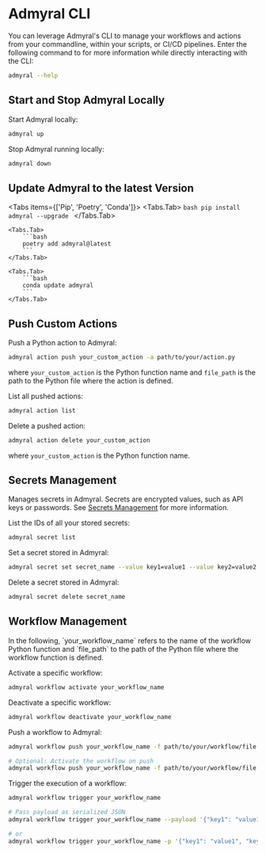 
# Admyral CLI

You can leverage Admyral's CLI to manage your workflows and actions from your commandline, within your scripts, or CI/CD pipelines.
Enter the following command to for more information while directly interacting with the CLI:

```bash
admyral --help
```

## Start and Stop Admyral Locally

Start Admyral locally:

```bash
admyral up
```

Stop Admyral running locally:

```bash
admyral down
```

## Update Admyral to the latest Version

<Tabs items={['Pip', 'Poetry', 'Conda']}>
    <Tabs.Tab>
        ```bash
        pip install admyral --upgrade
        ```
    </Tabs.Tab>

    <Tabs.Tab>
        ```bash
        poetry add admyral@latest
        ```
    </Tabs.Tab>

    <Tabs.Tab>
        ```bash
        conda update admyral
        ```
    </Tabs.Tab>

</Tabs>

## Push Custom Actions

Push a Python action to Admyral:

```bash
admyral action push your_custom_action -a path/to/your/action.py
```

where `your_custom_action` is the Python function name and `file_path` is the path to the Python file where the action is defined.

List all pushed actions:

```bash
admyral action list
```

Delete a pushed action:

```bash
admyral action delete your_custom_action
```

where `your_custom_action` is the Python function name.

## Secrets Management

Manages secrets in Admyral. Secrets are encrypted values, such as API keys or passwords. See [Secrets Management](/secrets) for more information.

List the IDs of all your stored secrets:

```bash
admyral secret list
```

Set a secret stored in Admyral:

```bash
admyral secret set secret_name --value key1=value1 --value key2=value2
```

Delete a secret stored in Admyral:

```bash
admyral secret delete secret_name
```

## Workflow Management

<Callout type="info">
    In the following, `your_workflow_name` refers to the name of the workflow Python function and `file_path` to the path of the Python file where the workflow function is defined.
</Callout>

Activate a specific workflow:

```bash
admyral workflow activate your_workflow_name
```

Deactivate a specific workflow:

```bash
admyral workflow deactivate your_workflow_name
```

Push a workflow to Admyral:

```bash
admyral workflow push your_workflow_name -f path/to/your/workflow/file.py

# Optional: Activate the workflow on push
admyral workflow push your_workflow_name -f path/to/your/workflow/file.py --activate
```

Trigger the execution of a workflow:

```bash
admyral workflow trigger your_workflow_name

# Pass payload as serialized JSON
admyral workflow trigger your_workflow_name --payload '{"key1": "value1", "key2": "value2"}'

# or
admyral workflow trigger your_workflow_name -p '{"key1": "value1", "key2": "value2"}'
```
